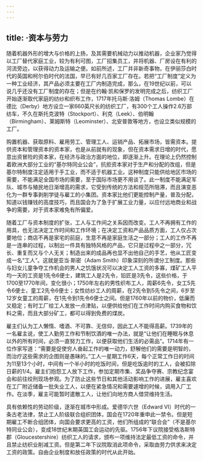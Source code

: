 ```yaml
---
---
---
```

title: ·资本与劳力
---




随着机器外形的增大与价格的上扬，及其需要机械动力以推动机器，企业家乃觉得以工厂替代家庭工业，较为有利可图，工厂招集员工，并将机器、厂房设在有利的河流旁边，以获得动力及运输之便。如前所述，工厂并非新奇事物，在伊丽莎白时代的英国和柯尔伯时代的法国，早已有好几百家工厂存在。若把“工厂制度”定义为一种工业经济，其产品必须主要在工厂内制造完成，那么，在19世纪以前，可以说几乎还没有工厂制度的存在；但是在约翰·凯和保罗的发明完成之后，纺织工厂开始逐渐取代家庭的纺纱和织布工作，1717年托马斯·洛姆（Thomas Lombe）在德比（Derby）地方设立一家660英尺长的纺织工厂，有300个工人操作2.6万部纺车，不久在斯托克波特（Stockport）、利克（Leek）、伯明翰（Birmingham）、莱姆斯特（Leominster）、北安普敦等地方，也设立类似规模的工厂。

购置机器、获取原料、雇用劳工、管理工人、运销产品、拓展市场，皆需资本。提供资本和管理资本的资本家，也是从前就有的现象，但在资本需求日增的时代，愿意出资冒险的资本家，在经济与政治方面的地位，即逐渐上升。在理论上仍然控制着欧洲大部分工业的“基尔特同业公会”，抗拒资本家对于生产和分配的改组，但是基尔特制度注定适用于手工业，而不适于机器工业。这种制度只能供给地区市场的需要，不能满足全国市场的需要，至于国际市场更不用谈了。此一制度不能满足军队、城市与殖民地日渐增高的需求，它受到传统的方法和规范所阻滞，而且演变恶化为一群专事剥削学徒与雇工的小集团。资本家比他们更能控制产量，普及分配，知道以钱赚钱的高度技巧，而且国会为了急于扩展工业力量，以应付远地商业和战争的需要，对于资本家难免有所偏爱。

随着工厂与资本制度的扩张，工人与工作间之关系因而改变。工人不再拥有工作的用具，也无法决定工作时间和工作环境；在决定工资和产品品质方面，工人仅占次要地位；商店不再是家宅的前庭，生意不再是家庭生活之一部分；工人的工作不再是一连串的过程，以制出一件具有独特风格的产品，它只是过程中之一部分，冗长、重复而又与个人无关；制造出来的成品再也显不出他自己的手艺，他从工匠变成一名“工人”。这就是亚当·斯密（Adam Smith）印象深刻的所谓分工制度。那些与妇女儿童争夺工作机会的男人之饥饿状况可以决定工人工资的多寡，煤矿工人平均一天的工资是1先令6便士，建筑工人是2先令，铅匠是3先令，这些价格，于1700至1770年间，变化很小；1750年左右的男性织布工人，周薪6先令，女工5先令6便士，童工2先令6便士；女性纺纱工人的周薪，在2先令到5先令之间，6岁至12岁女童工的周薪，在1先令到1先令6便士之间。但是1760年以前的物价，低廉而又稳定；有时工厂给工人发放一点津贴，以便供给他们在工作时间内购买食物和饮料之需，而且大部分矿工，都可以得到免费的煤炭。

雇主们认为工人懒惰、嗜酒、不可靠、无信仰，因此工人不能得高薪。1739年的一名雇主说，使工人勤劳工作和节制饮酒的唯一办法，就是“让他们在睡眠与休息以外的所有时间，必须一直努力工作，以便获取他们生活的必需品”。1714年有一位作家写道：“需要是促使穷人奋起工作的唯一动力，舒解他们的需要是明智的，而治疗这些需求的企图则是愚昧的。”工人一星期工作6天，每个正常工作日的时间为11至13个小时，中间有一个半小时的吃饭时间，但是吃饭逾时的工人，会被扣除日薪的1/4。雇主们抱怨工人放下工作，参加定期市集、奖品争夺赛、宗教纪念宴会和前往绞刑现场参观。为了防止这些节日和其他活动影响工作的进展，雇主喜欢在工厂附近储备一批失业工人，以便在紧急情况和需要遽增的时候，调用入厂工作。在淡季，雇主可能暂时遣散工人，让他们向地方商人借贷维持生活。

具有依赖性的劳动阶级，逐渐在城市中形成。爱德华六世（Edward Ⅵ）时代的一条古老法律，禁止工人阶级联合组织团体，国会在1720年重申此一禁令。但是短期雇工不断合组团体，向国会要求更高的工资，他们所组成的“联合会”（不是基尔特同业公会），变成18世纪末期英国工会运动的先驱。1756年下议院接受格洛斯特郡（Gloucestershire）纺织工人的请求，颁布一项维持法定最低工资的命令，并且禁止纺织业削减工资。但是第二年下议院取消此项命令，采取由劳力供求来决定工资的政策。自由企业制度和放任政策的时代从此开始。